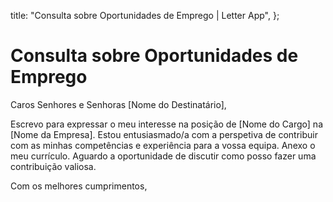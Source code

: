  title: "Consulta sobre Oportunidades de Emprego | Letter App",
};

# Consulta sobre Oportunidades de Emprego

Caros Senhores e Senhoras [Nome do Destinatário],

Escrevo para expressar o meu interesse na posição de [Nome do Cargo] na [Nome da Empresa]. Estou entusiasmado/a com a perspetiva de contribuir com as minhas competências e experiência para a vossa equipa. Anexo o meu currículo. Aguardo a oportunidade de discutir como posso fazer uma contribuição valiosa.

Com os melhores cumprimentos,
